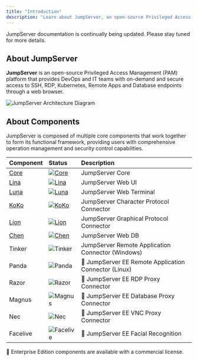 ```yaml
---
title: "Introduction"
description: "Learn about JumpServer, an open-source Privileged Access Management (PAM) platform"
---
```


<Note>
JumpServer documentation is continually being updated. Please stay tuned for more details.
</Note>

## About JumpServer

**JumpServer** is an open-source Privileged Access Management (PAM) platform that provides DevOps and IT teams with on-demand and secure access to SSH, RDP, Kubernetes, Remote Apps and Database endpoints through a web browser.

<Frame>
  <img src="/images/jumpserver-arch-light.png" alt="JumpServer Architecture Diagram" />
</Frame>

## About Components

JumpServer is composed of multiple core components that work together to form its functional framework, providing users with comprehensive operation management and security control capabilities.

| Component | Status | Description |
|:---|:---|:---|
| [Core](https://github.com/jumpserver/jumpserver) | [![Core](https://img.shields.io/github/release/jumpserver/jumpserver.svg)](https://github.com/jumpserver/jumpserver/releases) | JumpServer Core |
| [Lina](https://github.com/jumpserver/lina) | [![Lina](https://img.shields.io/github/release/jumpserver/lina.svg)](https://github.com/jumpserver/lina/releases) | JumpServer Web UI |
| [Luna](https://github.com/jumpserver/luna) | [![Luna](https://img.shields.io/github/release/jumpserver/luna.svg)](https://github.com/jumpserver/luna/releases) | JumpServer Web Terminal |
| [KoKo](https://github.com/jumpserver/koko) | [![KoKo](https://img.shields.io/github/release/jumpserver/koko.svg)](https://github.com/jumpserver/koko/releases) | JumpServer Character Protocol Connector |
| [Lion](https://github.com/jumpserver/lion) | [![Lion](https://img.shields.io/github/release/jumpserver/lion.svg)](https://github.com/jumpserver/lion/releases) | JumpServer Graphical Protocol Connector |
| [Chen](https://github.com/jumpserver/chen) | [![Chen](https://img.shields.io/github/release/jumpserver/chen.svg)](https://github.com/jumpserver/chen/releases) | JumpServer Web DB |
| Tinker | ![Tinker](https://img.shields.io/badge/release-private-red) | JumpServer Remote Application Connector (Windows) |
| Panda | ![Panda](https://img.shields.io/badge/release-private-red) | 🎯 JumpServer EE Remote Application Connector (Linux) |
| Razor | ![Razor](https://img.shields.io/badge/release-private-red) | 🎯 JumpServer EE RDP Proxy Connector |
| Magnus | ![Magnus](https://img.shields.io/badge/release-private-red) | 🎯 JumpServer EE Database Proxy Connector |
| Nec | ![Nec](https://img.shields.io/badge/release-private-red) | 🎯 JumpServer EE VNC Proxy Connector |
| Facelive | ![Facelive](https://img.shields.io/badge/release-private-red) | 🎯 JumpServer EE Facial Recognition |

<Info>
🎯 Enterprise Edition components are available with a commercial license.
</Info>
